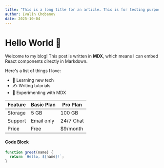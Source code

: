 ```yaml
---
title: "This is a long title for an article. This is for testing purposes"
author: Ivalin Chobanov
date: 2025-10-04
---
```

# Hello World 👋

Welcome to my blog! This post is written in **MDX**, which means I can embed React components directly in Markdown.

Here's a list of things I love:

- 🧠 Learning new tech
- ✍️ Writing tutorials
- 🧪 Experimenting with MDX

| Feature       | Basic Plan | Pro Plan |
|---------------|------------|----------|
| Storage       | 5 GB       | 100 GB   |
| Support       | Email only | 24/7 Chat|
| Price         | Free       | $9/month |


#### Code Block
```js
function greet(name) {
  return `Hello, ${name}!`;
}
```
